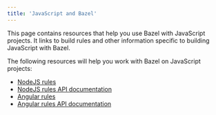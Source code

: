 ```yaml
---
title: 'JavaScript and Bazel'
---
```



This page contains resources that help you use Bazel with JavaScript projects.
It links to build rules and other information specific to building JavaScript
with Bazel.

The following resources will help you work with Bazel on JavaScript projects:

*  [NodeJS rules](https://github.com/bazelbuild/rules_nodejs/)
*  [NodeJS rules API documentation](https://bazelbuild.github.io/rules_nodejs/)
*  [Angular rules](https://www.npmjs.com/package/@angular/bazel)
*  [Angular rules API documentation](https://angular.github.io/bazel-builds/)
